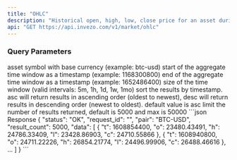 ```yaml
---
title: "OHLC"
description: "Historical open, high, low, close price for an asset during a given period."
api: "GET https://api.invezo.com/v1/market/ohlc"
---
```


### Query Parameters

<ParamField query="pair" type="string" required>
  asset symbol with base currency (example: btc-usd)
</ParamField>

<ParamField query="min" type="int" required>
  start of the aggregate time window as a timestamp (example: 1168300800)
</ParamField>

<ParamField query="max" type="int" required>
  end of the aggregate time window as a timestamp (example: 1652486400)
</ParamField>

<ParamField query="interval" type="string" required>
  size of the time window (valid intervals: 5m, 1h, 1d, 1w, 1mo)
</ParamField>

<ParamField query="sort" type="string">
  sort the results by timestamp. asc will return results in ascending order
  (oldest to newest), desc will return results in descending order (newest to
  oldest). default value is asc
</ParamField>

<ParamField query="limit" type="int">
  limit the number of results returned, default is 5000 and max is 50000
</ParamField>

<ResponseExample>
```json Response
{
    "status": "OK",
    "request_id": "",
    "pair": "BTC-USD",
    "result_count": 5000,
    "data": [
        {
            "t": 1608854400,
            "o": 23480.43491,
            "h": 24786.33409,
            "l": 23428.86903,
            "c": 24710.55866
        },
        {
            "t": 1608940800,
            "o": 24711.22226,
            "h": 26854.21774,
            "l": 24496.99906,
            "c": 26488.46616
        },
        ...
    ]
}
```
</ResponseExample>
